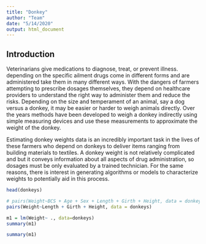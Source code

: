 ```yaml
---
title: "Donkey"
author: "Team"
date: "5/14/2020"
output: html_document
---
```




## Introduction

Veterinarians give medications to diagnose, treat, or prevent illness. depending 
on the specific ailment drugs come in different forms and are administered take 
them in many different ways. With the dangers of farmers attempting to prescribe 
dosages themselves, they depend on healthcare providers to understand the right 
way to administer them and reduce the risks. Depending on the size and 
temperament of an animal, say a dog versus a donkey, it may be easier
or harder to weigh animals directly. Over the years methods have been developed to
weigh a donkey indirectly using simple measuring devices and use these
measurements to approximate the weight of the donkey.

Estimating donkey weights data is an incredibly important task in the lives of
these farmers who depend on donkeys to deliver items ranging from building 
materials to textiles. A  donkey weight is not relatively complicated and but 
it conveys information about all aspects of drug administration, so dosages 
must be only evaluated by a trained technician. For the same reasons, there is 
interest in generating algorithms or models to characterize weights to 
potentially aid in this process.




```r
head(donkeys)
```


```r
# pairs(Weight~BCS + Age + Sex + Length + Girth + Height, data = donkeys)
pairs(Weight~Length + Girth + Height, data = donkeys)
```



```r
m1 = lm(Weight~ ., data=donkeys)
summary(m1)
```



```r
summary(m1)
```